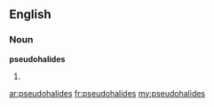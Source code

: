 ==English==

===Noun===
'''pseudohalides'''

# {{plural of|[[pseudohalide]]}}

[[ar:pseudohalides]]
[[fr:pseudohalides]]
[[my:pseudohalides]]
